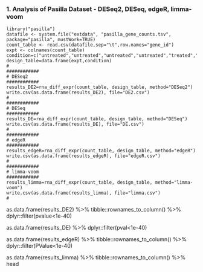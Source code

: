
### 1. Analysis of Pasilla Dataset - DESeq2, DESeq, edgeR, limma-voom

~~~~~~~~
library("pasilla")
datafile <- system.file("extdata", "pasilla_gene_counts.tsv", package="pasilla", mustWork=TRUE)
count_table <- read.csv(datafile,sep="\t",row.names="gene_id")
expt <- colnames(count_table)
condition=c("untreated","untreated","untreated","untreated","treated","treated","treated")
design_table=data.frame(expt,condition)
#
############
# DESeq2
############
results_DE2=rna_diff_expr(count_table, design_table, method="DESeq2")
write.csv(as.data.frame(results_DE2), file="DE2.csv")
#
############
# DESeq
############
results_DE=rna_diff_expr(count_table, design_table, method="DESeq")
write.csv(as.data.frame(results_DE), file="DE.csv")
#
############
# edgeR
############
results_edgeR=rna_diff_expr(count_table, design_table, method="edgeR")
write.csv(as.data.frame(results_edgeR), file="edgeR.csv")
#
############
# limma-voom
############
results_limma=rna_diff_expr(count_table, design_table, method="limma-voom")
write.csv(as.data.frame(results_limma), file="limma.csv")
#
~~~~~~~~


as.data.frame(results_DE2) %>% tibble::rownames_to_column() %>% dplyr::filter(pvalue<1e-40)

as.data.frame(results_DE) %>% dplyr::filter(pval<1e-40)

as.data.frame(results_edgeR) %>% tibble::rownames_to_column() %>% dplyr::filter(PValue<1e-40)

as.data.frame(results_limma) %>% tibble::rownames_to_column() %>% head
